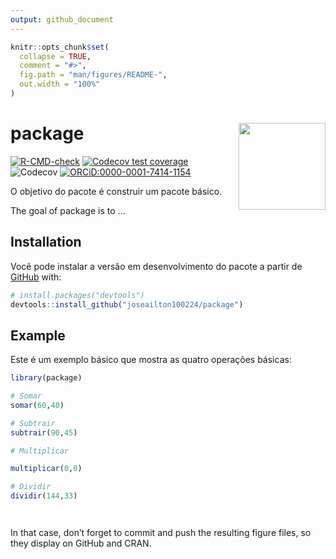 ```yaml
---
output: github_document
---
```


<!-- README.md is generated from README.Rmd. Please edit that file -->

```r
knitr::opts_chunk$set(
  collapse = TRUE,
  comment = "#>",
  fig.path = "man/figures/README-",
  out.width = "100%"
)
```

# package <img src="man/figures/logo.png" align="right" height="139" alt="" />

<!-- badges: start -->
[![R-CMD-check](https://github.com/joseailton100224/package/actions/workflows/R-CMD-check.yaml/badge.svg)](https://github.com/joseailton100224/package/actions/workflows/R-CMD-check.yaml)
[![Codecov test coverage](https://codecov.io/gh/joseailton100224/package/branch/main/graph/badge.svg)](https://app.codecov.io/gh/joseailton100224/package?branch=main)
![Codecov](https://img.shields.io/codecov/c/github/joseailton100224/package)
[![ORCiD:0000-0001-7414-1154](https://img.shields.io/badge/ORCiD-0009--0003--5992--6019-A6CE39?logo=ORCID&colorIcon.svg)](https://orcid.org/0009-0003-5992-6019)

<!-- badges: end -->

O objetivo do pacote é construir um pacote básico.

The goal of package is to ...

## Installation

Você pode instalar a versão em desenvolvimento do pacote a partir de
[GitHub](https://github.com/) with:

``` r
# install.packages("devtools")
devtools::install_github("joseailton100224/package")
```

## Example

Este é um exemplo básico que mostra as quatro operações básicas:

```r
library(package)

# Somar
somar(60,40)

# Subtrair
subtrair(90,45)

# Multiplicar

multiplicar(0,0)

# Dividir
dividir(144,33)




```


In that case, don't forget to commit and push the resulting figure files, so they display on GitHub and CRAN.
